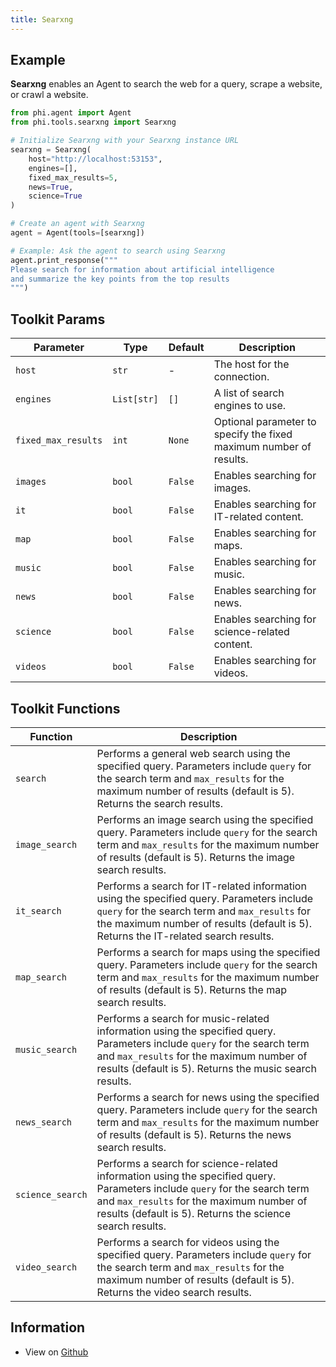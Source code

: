 ```yaml
---
title: Searxng
---
```


## Example

**Searxng** enables an Agent to search the web for a query, scrape a website, or crawl a website.

```python cookbook/tools/searxng_tools.py
from phi.agent import Agent
from phi.tools.searxng import Searxng

# Initialize Searxng with your Searxng instance URL
searxng = Searxng(
    host="http://localhost:53153",
    engines=[],
    fixed_max_results=5,
    news=True,
    science=True
)

# Create an agent with Searxng
agent = Agent(tools=[searxng])

# Example: Ask the agent to search using Searxng
agent.print_response("""
Please search for information about artificial intelligence
and summarize the key points from the top results
""")
```

## Toolkit Params

| Parameter           | Type        | Default | Description                                                        |
| ------------------- | ----------- | ------- | ------------------------------------------------------------------ |
| `host`              | `str`       | -       | The host for the connection.                                       |
| `engines`           | `List[str]` | `[]`    | A list of search engines to use.                                   |
| `fixed_max_results` | `int`       | `None`  | Optional parameter to specify the fixed maximum number of results. |
| `images`            | `bool`      | `False` | Enables searching for images.                                      |
| `it`                | `bool`      | `False` | Enables searching for IT-related content.                          |
| `map`               | `bool`      | `False` | Enables searching for maps.                                        |
| `music`             | `bool`      | `False` | Enables searching for music.                                       |
| `news`              | `bool`      | `False` | Enables searching for news.                                        |
| `science`           | `bool`      | `False` | Enables searching for science-related content.                     |
| `videos`            | `bool`      | `False` | Enables searching for videos.                                      |

## Toolkit Functions

| Function         | Description                                                                                                                                                                                                                         |
| ---------------- | ----------------------------------------------------------------------------------------------------------------------------------------------------------------------------------------------------------------------------------- |
| `search`         | Performs a general web search using the specified query. Parameters include `query` for the search term and `max_results` for the maximum number of results (default is 5). Returns the search results.                             |
| `image_search`   | Performs an image search using the specified query. Parameters include `query` for the search term and `max_results` for the maximum number of results (default is 5). Returns the image search results.                            |
| `it_search`      | Performs a search for IT-related information using the specified query. Parameters include `query` for the search term and `max_results` for the maximum number of results (default is 5). Returns the IT-related search results.   |
| `map_search`     | Performs a search for maps using the specified query. Parameters include `query` for the search term and `max_results` for the maximum number of results (default is 5). Returns the map search results.                            |
| `music_search`   | Performs a search for music-related information using the specified query. Parameters include `query` for the search term and `max_results` for the maximum number of results (default is 5). Returns the music search results.     |
| `news_search`    | Performs a search for news using the specified query. Parameters include `query` for the search term and `max_results` for the maximum number of results (default is 5). Returns the news search results.                           |
| `science_search` | Performs a search for science-related information using the specified query. Parameters include `query` for the search term and `max_results` for the maximum number of results (default is 5). Returns the science search results. |
| `video_search`   | Performs a search for videos using the specified query. Parameters include `query` for the search term and `max_results` for the maximum number of results (default is 5). Returns the video search results.                        |

## Information

- View on [Github](https://github.com/agno-agi/phidata/blob/main/phi/tools/searxng.py)
